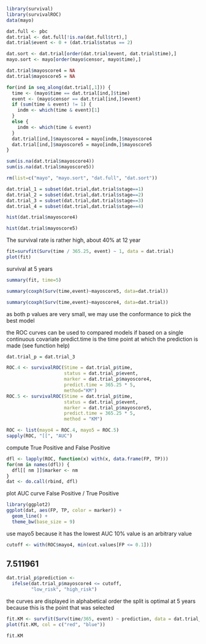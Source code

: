 ```{r}
library(survival)
library(survivalROC)
data(mayo)

dat.full <- pbc
dat.trial <- dat.full[!is.na(dat.full$trt),]
dat.trial$event <- 0 + (dat.trial$status == 2)

dat.sort <- dat.trial[order(dat.trial$event, dat.trial$time),]
mayo.sort <- mayo[order(mayo$censor, mayo$time),]
```

```{r}
dat.trial$mayoscore4 = NA
dat.trial$mayoscore5 = NA

for(ind in seq_along(dat.trial[,1])) {
  time <- (mayo$time == dat.trial[ind,]$time)
  event <- (mayo$censor == dat.trial[ind,]$event)
  if (sum(time & event) != 1) {
    indm <- which(time & event)[1]
  }
  else {
    indm <- which(time & event)
  }
  dat.trial[ind,]$mayoscore4 = mayo[indm,]$mayoscore4
  dat.trial[ind,]$mayoscore5 = mayo[indm,]$mayoscore5
}

sum(is.na(dat.trial$mayoscore4))
sum(is.na(dat.trial$mayoscore5))

rm(list=c("mayo", "mayo.sort", "dat.full", "dat.sort"))

dat.trial_1 = subset(dat.trial,dat.trial$stage==1)
dat.trial_2 = subset(dat.trial,dat.trial$stage==2)
dat.trial_3 = subset(dat.trial,dat.trial$stage==3)
dat.trial_4 = subset(dat.trial,dat.trial$stage==4)

```



```{r}
hist(dat.trial$mayoscore4)
```

```{r}
hist(dat.trial$mayoscore5)
```

The survival rate is rather high, about 40% at 12 year

```{r}
fit=survfit(Surv(time / 365.25, event) ~ 1, data = dat.trial)
plot(fit)
```

survival at 5 years
```{r}
summary(fit, time=5)
```

```{r}
summary(coxph(Surv(time,event)~mayoscore5, data=dat.trial))
```
```{r}
summary(coxph(Surv(time,event)~mayoscore4, data=dat.trial))
```
as both p values are very small, we may use the conformance to pick the best model

the ROC curves can be used to compared models if based on a single continuous covariate
predict.time is the time point at which the prediction is made (see function help)

```{r}
dat.trial_p = dat.trial_3

ROC.4 <- survivalROC(Stime = dat.trial_p$time,
                     status = dat.trial_p$event,
                     marker = dat.trial_p$mayoscore4,
                     predict.time = 365.25 * 5,
                     method="KM")
ROC.5 <- survivalROC(Stime = dat.trial_p$time,
                     status = dat.trial_p$event,
                     marker = dat.trial_p$mayoscore5,
                     predict.time = 365.25 * 5,
                     method = "KM")
```

```{r}
ROC <- list(mayo4 = ROC.4, mayo5 = ROC.5)
sapply(ROC, "[[", "AUC")
```
compute True Positive and False Positive
```{r}
dfl <- lapply(ROC, function(x) with(x, data.frame(FP, TP)))
for(nm in names(dfl)) {
  dfl[[ nm ]]$marker <- nm
}
dat <- do.call(rbind, dfl)
```

plot AUC curve False Positive / True Positive
```{r}
library(ggplot2)
ggplot(dat, aes(FP, TP, color = marker)) +
  geom_line() +
  theme_bw(base_size = 9)
```
use mayo5 because it has the lowest AUC
10% value is an arbitrary value
```{r}
cutoff <- with(ROC$mayo4, min(cut.values[FP <= 0.1]))
```
## 7.511961

```{r}
dat.trial_p$prediction <-
  ifelse(dat.trial_p$mayoscore4 <= cutoff,
         "low_risk", "high_risk")
```

the curves are displayed in alphabetical order
the split is optimal at 5 years because this is the point that was selected

```{r}
fit.KM <- survfit(Surv(time/365, event) ~ prediction, data = dat.trial_p)
plot(fit.KM, col = c("red", "blue"))
```
```{r}
fit.KM
```

